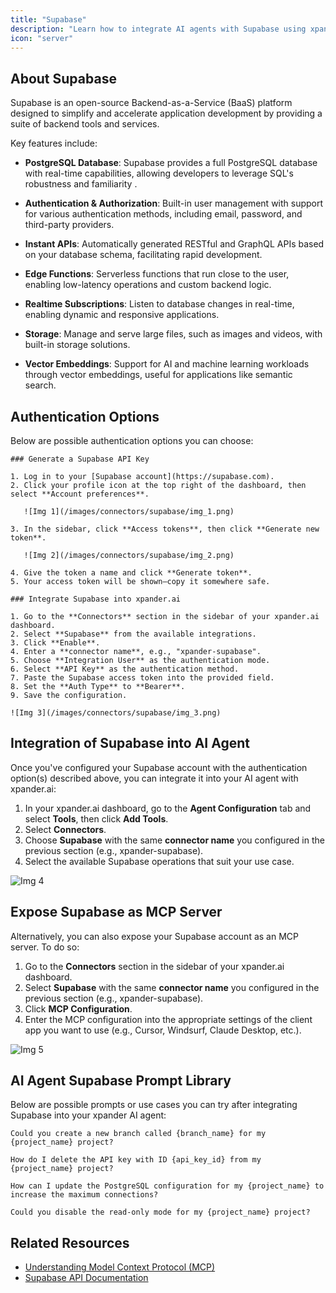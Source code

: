 ```yaml
---
title: "Supabase"
description: "Learn how to integrate AI agents with Supabase using xpander.ai. Create intelligent, data-driven applications that leverage Supabase’s real-time PostgreSQL database, authentication, and storage features."
icon: "server"
---
```


## About Supabase

Supabase is an open-source Backend-as-a-Service (BaaS) platform designed to simplify and accelerate application development by providing a suite of backend tools and services.

Key features include:

- **PostgreSQL Database**: Supabase provides a full PostgreSQL database with real-time capabilities, allowing developers to leverage SQL's robustness and familiarity .

- **Authentication & Authorization**: Built-in user management with support for various authentication methods, including email, password, and third-party providers.

- **Instant APIs**: Automatically generated RESTful and GraphQL APIs based on your database schema, facilitating rapid development.

- **Edge Functions**: Serverless functions that run close to the user, enabling low-latency operations and custom backend logic.

- **Realtime Subscriptions**: Listen to database changes in real-time, enabling dynamic and responsive applications.

- **Storage**: Manage and serve large files, such as images and videos, with built-in storage solutions.

- **Vector Embeddings**: Support for AI and machine learning workloads through vector embeddings, useful for applications like semantic search.

## Authentication Options

Below are possible authentication options you can choose:

<Tabs>

  <Tab title="API Access">

    ### Generate a Supabase API Key

    1. Log in to your [Supabase account](https://supabase.com).  
    2. Click your profile icon at the top right of the dashboard, then select **Account preferences**.  

       ![Img 1](/images/connectors/supabase/img_1.png)

    3. In the sidebar, click **Access tokens**, then click **Generate new token**.  

       ![Img 2](/images/connectors/supabase/img_2.png)

    4. Give the token a name and click **Generate token**.  
    5. Your access token will be shown—copy it somewhere safe.  

    ### Integrate Supabase into xpander.ai

    1. Go to the **Connectors** section in the sidebar of your xpander.ai dashboard.  
    2. Select **Supabase** from the available integrations.  
    3. Click **Enable**.  
    4. Enter a **connector name**, e.g., "xpander-supabase".  
    5. Choose **Integration User** as the authentication mode.  
    6. Select **API Key** as the authentication method.  
    7. Paste the Supabase access token into the provided field.  
    8. Set the **Auth Type** to **Bearer**.  
    9. Save the configuration.  

    ![Img 3](/images/connectors/supabase/img_3.png)

  </Tab>
</Tabs>

## Integration of Supabase into AI Agent

Once you've configured your Supabase account with the authentication option(s) described above, you can integrate it into your AI agent with xpander.ai:

1. In your xpander.ai dashboard, go to the **Agent Configuration** tab and select **Tools**, then click **Add Tools**. 
2. Select **Connectors**.  
3. Choose **Supabase** with the same **connector name** you configured in the previous section (e.g., xpander-supabase).  
4. Select the available Supabase operations that suit your use case.  

![Img 4](/images/connectors/supabase/img_4.png)

## Expose Supabase as MCP Server

Alternatively, you can also expose your Supabase account as an MCP server. To do so:

1. Go to the **Connectors** section in the sidebar of your xpander.ai dashboard.  
2. Select **Supabase** with the same **connector name** you configured in the previous section (e.g., xpander-supabase).  
3. Click **MCP Configuration**.  
4. Enter the MCP configuration into the appropriate settings of the client app you want to use (e.g., Cursor, Windsurf, Claude Desktop, etc.).

![Img 5](/images/connectors/supabase/img_5.png)

## AI Agent Supabase Prompt Library

Below are possible prompts or use cases you can try after integrating Supabase into your xpander AI agent:

```
Could you create a new branch called {branch_name} for my {project_name} project?
```

````
How do I delete the API key with ID {api_key_id} from my {project_name} project?
````

```
How can I update the PostgreSQL configuration for my {project_name} to increase the maximum connections?
```

```
Could you disable the read-only mode for my {project_name} project?
```

## Related Resources

- [Understanding Model Context Protocol (MCP)](/docs/05-human-interfaces/04-mcp)
- [Supabase API Documentation](https://supabase.com/docs/guides/api)